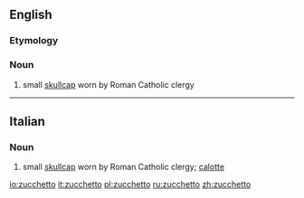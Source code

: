 ==English==

===Etymology===
{{It.}}

===Noun===
{{wikipedia}}
{{en-noun}}

# small [[skullcap]] worn by Roman Catholic clergy

----

==Italian==
===Noun===
{{it-noun|zucchett|m|o|i}}
# small [[skullcap]] worn by Roman Catholic clergy; [[calotte]]

[[io:zucchetto]]
[[it:zucchetto]]
[[pl:zucchetto]]
[[ru:zucchetto]]
[[zh:zucchetto]]